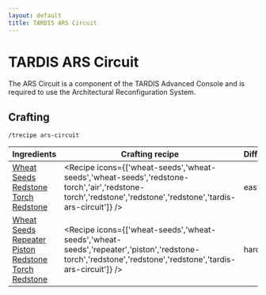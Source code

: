 ```yaml
---
layout: default
title: TARDIS ARS Circuit
---
```



TARDIS ARS Circuit
===================

The ARS Circuit is a component of the TARDIS Advanced Console and is required to use the Architectural Reconfiguration System.

## Crafting

`/trecipe ars-circuit`

| Ingredients | Crafting recipe | Difficulty |
| ----------- | --------------- | ------------- |
| [Wheat Seeds](https://minecraft.wiki/w/Wheat_Seeds)<br/>[Redstone Torch](https://minecraft.wiki/w/Redstone_Torch)<br/>[Redstone](https://minecraft.wiki/w/Redstone) | <Recipe icons={['wheat-seeds','wheat-seeds','wheat-seeds','redstone-torch','air','redstone-torch','redstone','redstone','redstone','tardis-ars-circuit']} /> | easy |
| [Wheat Seeds](https://minecraft.wiki/w/Wheat_Seeds)<br/>[Repeater](https://minecraft.wiki/w/Repeater)<br/>[Piston](https://minecraft.wiki/w/Piston)<br/>[Redstone Torch](https://minecraft.wiki/w/Redstone_Torch)<br/>[Redstone](https://minecraft.wiki/w/Redstone) | <Recipe icons={['wheat-seeds','wheat-seeds','wheat-seeds','repeater','piston','redstone-torch','redstone','redstone','redstone','tardis-ars-circuit']} /> | hard |
